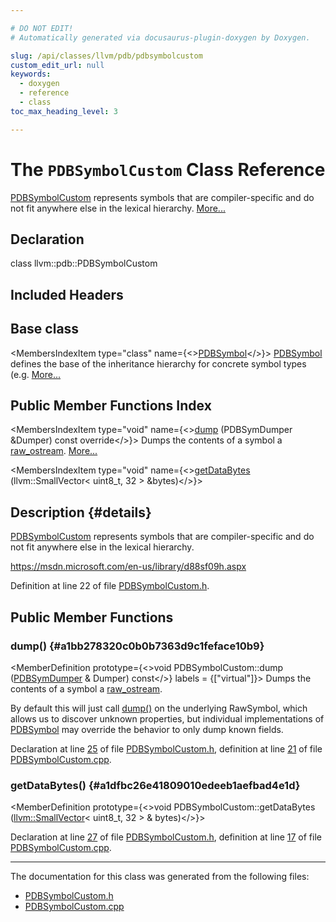 ```yaml
---

# DO NOT EDIT!
# Automatically generated via docusaurus-plugin-doxygen by Doxygen.

slug: /api/classes/llvm/pdb/pdbsymbolcustom
custom_edit_url: null
keywords:
  - doxygen
  - reference
  - class
toc_max_heading_level: 3

---
```





# The `PDBSymbolCustom` Class Reference

<DoxygenPage pluginConfig={pluginConfig}>

<a href="/docs/api/classes/llvm/pdb/pdbsymbolcustom">PDBSymbolCustom</a> represents symbols that are compiler-specific and do not fit anywhere else in the lexical hierarchy. <a href="#details">More...</a>

## Declaration

<CodeBlock>class llvm::pdb::PDBSymbolCustom</CodeBlock>

## Included Headers

<IncludesList>
<IncludesListItem
  filePath="llvm/DebugInfo/PDB/PDBSymbolCustom.h"
  permalink="/docs/api/files/include/include/llvm/include/llvm/debuginfo/include/llvm/debuginfo/pdb/pdbsymbolcustom-h"
  isLocal="true" />
</IncludesList>

## Base class

<MembersIndex>

<MembersIndexItem
  type="class"
  name={<><a href="/docs/api/classes/llvm/pdb/pdbsymbol">PDBSymbol</a></>}>
<a href="/docs/api/classes/llvm/pdb/pdbsymbol">PDBSymbol</a> defines the base of the inheritance hierarchy for concrete symbol types (e.g. <a href="/docs/api/classes/llvm/pdb/pdbsymbol/#details">More...</a>
</MembersIndexItem>

</MembersIndex>

## Public Member Functions Index

<MembersIndex>

<MembersIndexItem
  type="void"
  name={<><a href="#a1bb278320c0b0b7363d9c1feface10b9">dump</a> (PDBSymDumper &amp;Dumper) const override</>}>
Dumps the contents of a symbol a <a href="/docs/api/classes/llvm/raw-ostream">raw&#95;ostream</a>. <a href="#a1bb278320c0b0b7363d9c1feface10b9">More...</a>
</MembersIndexItem>

<MembersIndexItem
  type="void"
  name={<><a href="#a1dfbc26e41809010edeeb1aefbad4e1d">getDataBytes</a> (llvm::SmallVector&lt; uint8&#95;t, 32 &gt; &amp;bytes)</>}>
</MembersIndexItem>

</MembersIndex>

## Description {#details}

<a href="/docs/api/classes/llvm/pdb/pdbsymbolcustom">PDBSymbolCustom</a> represents symbols that are compiler-specific and do not fit anywhere else in the lexical hierarchy.

<a href="https://msdn.microsoft.com/en-us/library/d88sf09h.aspx">https://msdn.microsoft.com/en-us/library/d88sf09h.aspx</a>

Definition at line 22 of file <a href="/docs/api/files/include/include/llvm/include/llvm/debuginfo/include/llvm/debuginfo/pdb/pdbsymbolcustom-h">PDBSymbolCustom.h</a>.

<SectionDefinition>

## Public Member Functions

### dump() {#a1bb278320c0b0b7363d9c1feface10b9}

<MemberDefinition
  prototype={<>void PDBSymbolCustom::dump (<a href="/docs/api/classes/llvm/pdb/pdbsymdumper">PDBSymDumper</a> &amp; Dumper) const</>}
  labels = {["virtual"]}>
Dumps the contents of a symbol a <a href="/docs/api/classes/llvm/raw-ostream">raw&#95;ostream</a>.

By default this will just call <a href="#a1bb278320c0b0b7363d9c1feface10b9">dump()</a> on the underlying RawSymbol, which allows us to discover unknown properties, but individual implementations of <a href="/docs/api/classes/llvm/pdb/pdbsymbol">PDBSymbol</a> may override the behavior to only dump known fields.

Declaration at line <a href="/docs/api/files/include/include/llvm/include/llvm/debuginfo/include/llvm/debuginfo/pdb/pdbsymbolcustom-h/#l00025">25</a> of file <a href="/docs/api/files/include/include/llvm/include/llvm/debuginfo/include/llvm/debuginfo/pdb/pdbsymbolcustom-h">PDBSymbolCustom.h</a>, definition at line <a href="/docs/api/files/lib/lib/debuginfo/lib/debuginfo/pdb/pdbsymbolcustom-cpp/#l00021">21</a> of file <a href="/docs/api/files/lib/lib/debuginfo/lib/debuginfo/pdb/pdbsymbolcustom-cpp">PDBSymbolCustom.cpp</a>.
</MemberDefinition>

### getDataBytes() {#a1dfbc26e41809010edeeb1aefbad4e1d}

<MemberDefinition
  prototype={<>void PDBSymbolCustom::getDataBytes (<a href="/docs/api/classes/llvm/smallvector">llvm::SmallVector</a>&lt; uint8&#95;t, 32 &gt; &amp; bytes)</>}>

Declaration at line <a href="/docs/api/files/include/include/llvm/include/llvm/debuginfo/include/llvm/debuginfo/pdb/pdbsymbolcustom-h/#l00027">27</a> of file <a href="/docs/api/files/include/include/llvm/include/llvm/debuginfo/include/llvm/debuginfo/pdb/pdbsymbolcustom-h">PDBSymbolCustom.h</a>, definition at line <a href="/docs/api/files/lib/lib/debuginfo/lib/debuginfo/pdb/pdbsymbolcustom-cpp/#l00017">17</a> of file <a href="/docs/api/files/lib/lib/debuginfo/lib/debuginfo/pdb/pdbsymbolcustom-cpp">PDBSymbolCustom.cpp</a>.
</MemberDefinition>

</SectionDefinition>

<hr/>

The documentation for this class was generated from the following files:

<ul>
<li><a href="/docs/api/files/include/include/llvm/include/llvm/debuginfo/include/llvm/debuginfo/pdb/pdbsymbolcustom-h">PDBSymbolCustom.h</a></li>
<li><a href="/docs/api/files/lib/lib/debuginfo/lib/debuginfo/pdb/pdbsymbolcustom-cpp">PDBSymbolCustom.cpp</a></li>
</ul>

</DoxygenPage>

